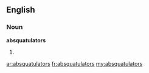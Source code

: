 ==English==

===Noun===
'''absquatulators'''

# {{plural of|[[absquatulator]]}}

[[ar:absquatulators]]
[[fr:absquatulators]]
[[my:absquatulators]]
